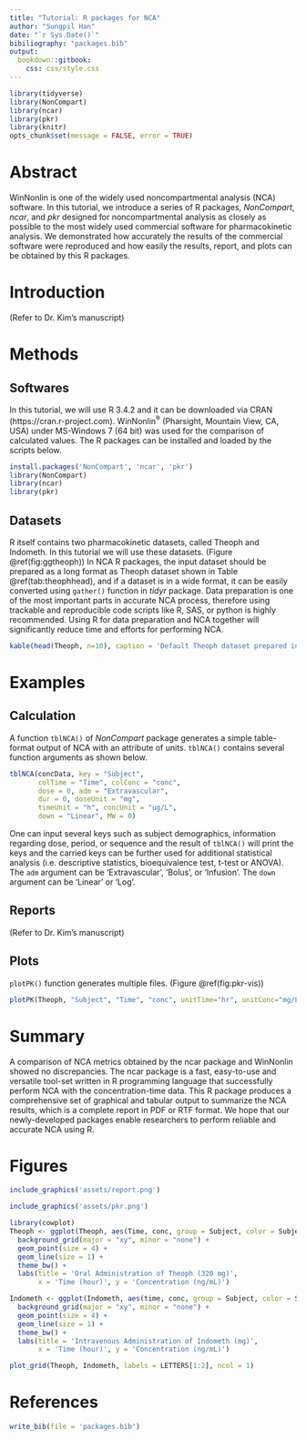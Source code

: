 ```yaml
---
title: "Tutorial: R packages for NCA"
author: "Sungpil Han"
date: "`r Sys.Date()`"
bibiliography: "packages.bib"
output:
  bookdown::gitbook:
    css: css/style.css
---
```


```r
library(tidyverse)
library(NonCompart)
library(ncar)
library(pkr)
library(knitr)
opts_chunk$set(message = FALSE, error = TRUE)
```

# Abstract 

WinNonlin is one of the widely used noncompartmental analysis (NCA) software. 
In this tutorial, we introduce a series of R packages, *NonCompart*, *ncar*, and *pkr* designed for noncompartmental analysis as closely as possible to the most widely used commercial software for pharmacokinetic analysis.
We demonstrated how accurately the results of the commercial software were reproduced and how easily the results, report, and plots can be obtained by this R packages. 

# Introduction

(Refer to Dr. Kim's manuscript)

# Methods

## Softwares

In this tutorial, we will use R 3.4.2 and it can be downloaded via CRAN (https://cran.r-project.com).
WinNonlin^®^ (Pharsight, Mountain View, CA, USA) under MS-Windows 7 (64 bit) was used for the comparison of calculated values.
The R packages can be installed and loaded by the scripts below. 

```r
install.packages('NonCompart', 'ncar', 'pkr')
library(NonCompart)
library(ncar)
library(pkr)
```

## Datasets

R itself contains two pharmacokinetic datasets, called Theoph and Indometh. 
In this tutorial we will use these datasets. (Figure \@ref(fig:ggtheoph))
In NCA R packages, the input dataset should be prepared as a long format as Theoph dataset shown in Table \@ref(tab:theophhead), and if a dataset is in a wide format, it can be easily converted using `gather()` function in *tidyr* package. 
Data preparation is one of the most important parts in accurate NCA process, therefore using trackable and reproducible code scripts like R, SAS, or python is highly recommended.
Using R for data preparation and NCA together will significantly reduce time and efforts for performing NCA.

```r
kable(head(Theoph, n=10), caption = 'Default Theoph dataset prepared in a long format')
```


# Examples

## Calculation

A function `tblNCA()` of *NonCompart* package generates a simple table-format output of NCA with an attribute of units. 
`tblNCA()` contains several function arguments as shown below.

```r
tblNCA(concData, key = "Subject", 
       colTime = "Time", colConc = "conc", 
       dose = 0, adm = "Extravascular", 
       dur = 0, doseUnit = "mg", 
       timeUnit = "h", concUnit = "ug/L", 
       down = "Linear", MW = 0)
```

One can input several keys such as subject demographics, information regarding dose, period, or sequence and the result of `tblNCA()` will print the keys and the carried keys can be further used for additional statistical analysis (i.e. descriptive statistics, bioequivalence test, t-test or ANOVA). The `adm` argument can be 'Extravascular', 'Bolus', or 'Infusion'. The `down` argument can be 'Linear' or 'Log'.

<!-- To calculated tblNCA -->

<!-- tblNCA(Theoph, key="Subject", dose=320, concUnit="mg/L") -->
<!-- tblNCA(Indometh, key="Subject", colTime="time", colConc="conc", dose=25,  -->
<!--        adm="Infusion", dur=0.5, concUnit="mg/L") -->

## Reports

(Refer to Dr. Kim's manuscript)

## Plots

`plotPK()` function generates multiple files. (Figure \@ref(fig:pkr-vis))

```r
plotPK(Theoph, "Subject", "Time", "conc", unitTime="hr", unitConc="mg/L", dose=320)
```

<!-- ## Descriptive statistics 

One thing we should keep in mind is that the output of `tblNCA()` is a character matrix so we probably want to change it to a data frame for the further manipulation and the PK parameters should be converted to numeric by `as.numeric()` to find descriptive statistics. -->

# Summary

A comparison of NCA metrics obtained by the ncar package and WinNonlin showed no discrepancies. 
The ncar package is a fast, easy-to-use and versatile tool-set written in R programming language that successfully perform NCA with the concentration-time data. 
This R package produces a comprehensive set of graphical and tabular output to summarize the NCA results, which is a complete report in PDF or RTF format. 
We hope that our newly-developed packages enable researchers to perform reliable and accurate NCA using R.


# Figures

```r
include_graphics('assets/report.png')
```

```r
include_graphics('assets/pkr.png')
```

```r
library(cowplot)
Theoph <- ggplot(Theoph, aes(Time, conc, group = Subject, color = Subject)) +
  background_grid(major = "xy", minor = "none") +
  geom_point(size = 4) + 
  geom_line(size = 1) +
  theme_bw() +
  labs(title = 'Oral Administration of Theoph (320 mg)',
       x = 'Time (hour)', y = 'Concentration (ng/mL)')

Indometh <- ggplot(Indometh, aes(time, conc, group = Subject, color = Subject)) +
  background_grid(major = "xy", minor = "none") +
  geom_point(size = 4) + 
  geom_line(size = 1) +
  theme_bw() +
  labs(title = 'Intravenous Administration of Indometh (mg)',
       x = 'Time (hour)', y = 'Concentration (ng/mL)')

plot_grid(Theoph, Indometh, labels = LETTERS[1:2], ncol = 1)
```

# References

```r
write_bib(file = 'packages.bib')
```
